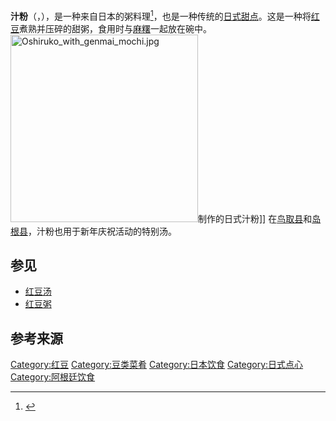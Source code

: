 {{Expand English}}
'''汁粉'''（{{lang-ja|汁粉}}，{{lang-en|Shiruko}}），是一种来自日本的粥料理<ref name="uwajimaya">{{cite web|url=http://www.uwajimaya.com/glossary.asp?PrimaryName=shiruko+++++++++++++++++++++++++++++++++++++++++++&Alpha=S+++++++++|title= shiruko Japanese|publisher=Uwajimaya|access-date=2007-11-13 |archive-url = https://web.archive.org/web/20071121182210/http://www.uwajimaya.com/glossary.asp?PrimaryName=shiruko+++++++++++++++++++++++++++++++++++++++++++&Alpha=S+++++++++ <!-- Bot retrieved archive --> |archive-date = 2007-11-21}}</ref>，也是一种传统的[[日本料理|日式甜点]]。这是一种将[[红豆|红豆]]煮熟并压碎的甜粥，食用时与[[麻糬|麻糬]]一起放在碗中。
[[File:Oshiruko_with_genmai_mochi.jpg|300px]]制作的日式汁粉]]
在[[鸟取县|鸟取县]]和[[岛根县|岛根县]]，汁粉也用于新年庆祝活动的特别汤。

== 参见 ==
* [[红豆汤|红豆汤]]
* [[红豆粥|红豆粥]]
== 参考来源 ==
{{reflist}}
[[Category:红豆|Category:红豆]]
[[Category:豆类菜肴|Category:豆类菜肴]]
[[Category:日本饮食|Category:日本饮食]]
[[Category:日式点心|Category:日式点心]]
[[Category:阿根廷饮食|Category:阿根廷饮食]]

{{食物小作品}}